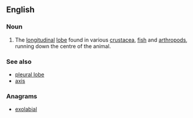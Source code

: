 ==English==

===Noun===
{{en-noun}}

# {{lb|en|anatomy}} The [[longitudinal]] [[lobe]] found in various [[crustacea]], [[fish]] and [[arthropod]]s, running down the centre of the animal.

===See also===
* [[pleural lobe]]
* [[axis]]

===Anagrams===
* [[exolabial#English|exolabial]]